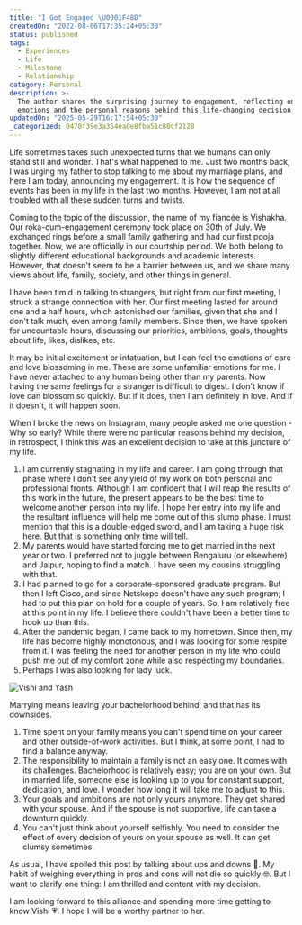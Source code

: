 ```yaml
---
title: "I Got Engaged \U0001F48D"
createdOn: "2022-08-06T17:35:24+05:30"
status: published
tags:
  - Experiences
  - Life
  - Milestone
  - Relationship
category: Personal
description: >-
  The author shares the surprising journey to engagement, reflecting on new
  emotions and the personal reasons behind this life-changing decision.
updatedOn: "2025-05-29T16:17:54+05:30"
_categorized: 0470f39e3a354ea0e8fba51c80cf2128
---
```


Life sometimes takes such unexpected turns that we humans can only stand still
and wonder. That's what happened to me. Just two months back, I was urging my
father to stop talking to me about my marriage plans, and here I am today,
announcing my engagement. It is how the sequence of events has been in my life
in the last two months. However, I am not at all troubled with all these sudden
turns and twists.

Coming to the topic of the discussion, the name of my fiancée is Vishakha. Our
roka-cum-engagement ceremony took place on 30th of July. We exchanged rings
before a small family gathering and had our first pooja together. Now, we are
officially in our courtship period. We both belong to slightly different
educational backgrounds and academic interests. However, that doesn't seem to be
a barrier between us, and we share many views about life, family, society, and
other things in general.

I have been timid in talking to strangers, but right from our first meeting, I
struck a strange connection with her. Our first meeting lasted for around one
and a half hours, which astonished our families, given that she and I don't talk
much, even among family members. Since then, we have spoken for uncountable
hours, discussing our priorities, ambitions, goals, thoughts about life, likes,
dislikes, etc.

It may be initial excitement or infatuation, but I can feel the emotions of care
and love blossoming in me. These are some unfamiliar emotions for me. I have
never attached to any human being other than my parents. Now having the same
feelings for a stranger is difficult to digest. I don't know if love can blossom
so quickly. But if it does, then I am definitely in love. And if it doesn't, it
will happen soon.

When I broke the news on Instagram, many people asked me one question - Why so
early? While there were no particular reasons behind my decision, in retrospect,
I think this was an excellent decision to take at this juncture of my life.

1. I am currently stagnating in my life and career. I am going through that
   phase where I don't see any yield of my work on both personal and
   professional fronts. Although I am confident that I will reap the results of
   this work in the future, the present appears to be the best time to welcome
   another person into my life. I hope her entry into my life and the resultant
   influence will help me come out of this slump phase. I must mention that this
   is a double-edged sword, and I am taking a huge risk here. But that is
   something only time will tell.
2. My parents would have started forcing me to get married in the next year or
   two. I preferred not to juggle between Bengaluru (or elsewhere) and Jaipur,
   hoping to find a match. I have seen my cousins struggling with that.
3. I had planned to go for a corporate-sponsored graduate program. But then I
   left Cisco, and since Netskope doesn't have any such program; I had to put
   this plan on hold for a couple of years. So, I am relatively free at this
   point in my life. I believe there couldn't have been a better time to hook up
   than this.
4. After the pandemic began, I came back to my hometown. Since then, my life has
   become highly monotonous, and I was looking for some respite from it. I was
   feeling the need for another person in my life who could push me out of my
   comfort zone while also respecting my boundaries.
5. Perhaps I was also looking for lady luck.

![Vishi and Yash](/images/notes/i-got-engaged/vishi_and_yash.jpg "Vishi and Yash")

Marrying means leaving your bachelorhood behind, and that has its downsides.

1. Time spent on your family means you can't spend time on your career and other
   outside-of-work activities. But I think, at some point, I had to find a
   balance anyway.
2. The responsibility to maintain a family is not an easy one. It comes with its
   challenges. Bachelorhood is relatively easy; you are on your own. But in
   married life, someone else is looking up to you for constant support,
   dedication, and love. I wonder how long it will take me to adjust to this.
3. Your goals and ambitions are not only yours anymore. They get shared with
   your spouse. And if the spouse is not supportive, life can take a downturn
   quickly.
4. You can't just think about yourself selfishly. You need to consider the
   effect of every decision of yours on your spouse as well. It can get clumsy
   sometimes.

As usual, I have spoiled this post by talking about ups and downs 🤣. My habit
of weighing everything in pros and cons will not die so quickly 🤓. But I want
to clarify one thing: I am thrilled and content with my decision.

I am looking forward to this alliance and spending more time getting to know
Vishi 💗. I hope I will be a worthy partner to her.
